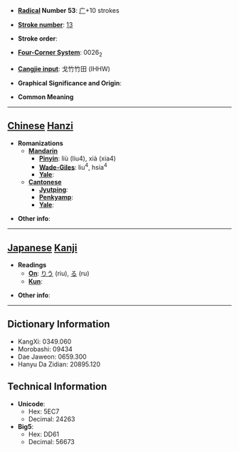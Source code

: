 * '''[[Wiktionary:Chinese radical index| Radical]] Number 53''': [[Wiktionary:Chinese radical index 广|广]]+10 strokes

* '''[[Wiktionary:Chinese total strokes index|Stroke number]]''': [[Wiktionary:Chinese total strokes index 13|13]]

* '''Stroke order''': 

* '''[[Wiktionary:Chinese four corner index|Four-Corner System]]''': 0026<sub>2</sub>

* '''[[Wiktionary:Chinese Cangjie index|Cangjie input]]''': 戈竹竹田 (IHHW)

* '''Graphical Significance and Origin''': 

* '''Common Meaning'''

----

== [[Chinese]] [[Hanzi]] ==

* '''Romanizations'''
** '''[[Mandarin]]'''
*** '''[[Pinyin]]''': liù (liu4), xià (xia4)
*** '''[[Wade-Giles]]''': liu<sup>4</sup>, hsia<sup>4</sup>
*** '''[[Yale]]''': 
** '''[[Cantonese]]'''
*** '''[[Jyutping]]''':
*** '''[[Penkyamp]]''': 
*** '''[[Yale]]''': 

* '''Other info''': 

----

== [[Japanese]] [[Kanji]] ==

* '''Readings'''
** '''[[On]]''': [[りう]] (riu), [[る]] (ru)
** '''[[Kun]]''': 

* '''Other info''':  

----

== Dictionary Information ==

* KangXi: 0349.060
* Morobashi: 09434
* Dae Jaweon: 0659.300
* Hanyu Da Zidian: 20895.120

== Technical Information ==

* '''Unicode''':
** Hex: 5EC7
** Decimal: 24263
* '''Big5''':
** Hex: DD61
** Decimal: 56673